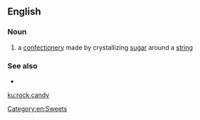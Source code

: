 ==English==

===Noun===
{{wikipedia}}
{{en-noun|head=[[rock]] [[candy]]|-}}

# {{lb|en|US}} a [[confectionery]] made by crystallizing [[sugar]] around a [[string]]

===See also===
* {{l|en|rock sugar}}
[[Category:en:Sweets]]

[[ku:rock candy]]
